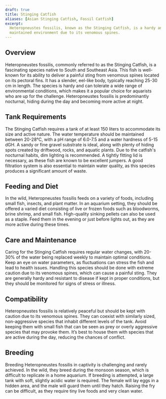 ```yaml
---
draft: true
title: Stinging Catfish
aliases: [Asian Stinging Catfish, Fossil Catfish]
excerpt:
  Heteropneustes fossilis, known as the Stinging Catfish, is a hardy and nocturnal species that requires a carefully
  maintained environment due to its venomous spines.
---
```


## Overview

Heteropneustes fossilis, commonly referred to as the Stinging Catfish, is a fascinating species native to South and
Southeast Asia. This fish is well-known for its ability to deliver a painful sting from venomous spines located on its
pectoral fins. It has a slender, eel-like body, typically reaching 25-30 cm in length. The species is hardy and can
tolerate a wide range of environmental conditions, which makes it a popular choice for aquarists who are up for the
challenge. Heteropneustes fossilis is predominantly nocturnal, hiding during the day and becoming more active at night.

## Tank Requirements

The Stinging Catfish requires a tank of at least 150 liters to accommodate its size and active nature. The water
temperature should be maintained between 20-28°C, with a pH range of 6.0-7.5 and a water hardness of 5-15 dGH. A sandy
or fine gravel substrate is ideal, along with plenty of hiding spots created by driftwood, rocks, and aquatic plants.
Due to the catfish's nocturnal habits, dim lighting is recommended. A tightly fitting lid is necessary, as these fish
are known to be excellent jumpers. A good filtration system is also essential to maintain water quality, as this species
produces a significant amount of waste.

## Feeding and Diet

In the wild, Heteropneustes fossilis feeds on a variety of foods, including small fish, insects, and plant matter. In an
aquarium setting, they should be offered a varied diet consisting of live or frozen foods such as bloodworms, brine
shrimp, and small fish. High-quality sinking pellets can also be used as a staple. Feed them in the evening or just
before lights out, as they are more active during these times.

## Care and Maintenance

Caring for the Stinging Catfish requires regular water changes, with 20-30% of the water being replaced weekly to
maintain optimal conditions. Keep an eye on water parameters, as fluctuations can stress the fish and lead to health
issues. Handling this species should be done with extreme caution due to its venomous spines, which can cause a painful
sting. They are generally hardy and resistant to disease if kept in proper conditions, but they should be monitored for
signs of stress or illness.

## Compatibility

Heteropneustes fossilis is relatively peaceful but should be kept with caution due to its venomous spines. They can
coexist with similarly sized, non-aggressive species that inhabit different levels of the tank. Avoid keeping them with
small fish that can be seen as prey or overly aggressive species that may provoke them. It’s best to house them with
species that are active during the day, reducing the chances of conflict.

## Breeding

Breeding Heteropneustes fossilis in captivity is challenging and rarely achieved. In the wild, they breed during the
monsoon season, which is difficult to replicate in a home aquarium. If breeding is attempted, a large tank with soft,
slightly acidic water is required. The female will lay eggs in a hidden area, and the male will guard them until they
hatch. Raising the fry can be difficult, as they require tiny live foods and very clean water.
